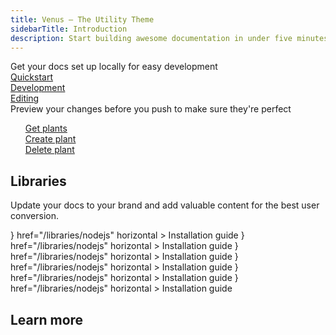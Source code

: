 ```yaml
---
title: Venus — The Utility Theme
sidebarTitle: Introduction
description: Start building awesome documentation in under five minutes with the Venus theme.
---
```



<CardGroup cols={2}>
  <Card
    title="Get started"
    icon="rocket"
  >
    Get your docs set up locally for easy development
    <div className="mt-4 text-primary font-medium space-y-2">
      <div><a href="/quickstart">Quickstart</a></div>
      <div><a href="/development">Development</a></div>
      <div><a href="/essentials/markdown">Editing</a></div>
    </div>
  </Card>
  <Card
    title="API Reference"
    icon="terminal"
  >
    Preview your changes before you push to make sure they're perfect
    <ul className="mt-4 text-primary font-medium space-y-2">
      <div><a href="/api-reference/endpoint/get">Get plants</a></div>
      <div><a href="/api-reference/endpoint/create">Create plant</a></div>
      <div><a href="/api-reference/endpoint/delete">Delete plant</a></div>
    </ul>
  </Card>
</CardGroup>

## Libraries

Update your docs to your brand and add valuable content for the best user conversion.

<CardGroup cols={3}>
  <Card
    title="NodeJS"
    icon={<svg className="h-6 w-6" height="289" preserveAspectRatio="xMidYMid" viewBox="0 0 256 289" width="256" xmlns="http://www.w3.org/2000/svg"><path d="m127.999999 288.463771c-3.975155 0-7.6853-1.060043-11.130435-2.915115l-35.2463756-20.935818c-5.3002084-2.915114-2.650103-3.975156-1.0600426-4.505177 7.1552801-2.385091 8.4803317-2.915114 15.900623-7.15528.7950291-.53002 1.8550717-.265009 2.650103.265011l27.0310552 16.165632c1.060043.530021 2.385094.530021 3.180126 0l105.739129-61.21739c1.060043-.530023 1.590063-1.590063 1.590063-2.915115v-122.1697723c0-1.3250538-.53002-2.3850941-1.590063-2.9151143l-105.739129-60.9523818c-1.060043-.5300201-2.385094-.5300201-3.180126 0l-105.7391316 60.9523818c-1.0600403.5300202-1.5900605 1.8550717-1.5900605 2.9151143v122.1697723c0 1.060041.5300202 2.385092 1.5900605 2.915115l28.8861293 16.695652c15.6356117 7.950309 25.4409949-1.325052 25.4409949-10.600415v-120.579712c0-1.5900605 1.3250515-3.1801232 3.1801232-3.1801232h13.5155288c1.5900627 0 3.1801232 1.3250515 3.1801232 3.1801232v120.579712c0 20.935818-11.3954436 33.126293-31.2712211 33.126293-6.0952375 0-10.8654235 0-24.3809523-6.625258l-27.8260867-15.90062c-6.89026889-3.975157-11.1304347-11.395446-11.1304347-19.345758v-122.1697723c0-7.9503092 4.24016581-15.3706005 11.1304347-19.3457551l105.7391293-61.21739308c6.62526-3.71014336 15.635612-3.71014336 22.260872 0l105.739129 61.21739308c6.890269 3.9751546 11.130435 11.3954459 11.130435 19.3457551v122.1697723c0 7.950312-4.240166 15.370601-11.130435 19.345758l-105.739129 61.21739c-3.445137 1.590063-7.420291 2.385095-11.130437 2.385095zm32.596275-84.008283c-46.376813 0-55.917185-21.200829-55.917185-39.221533 0-1.590062 1.325052-3.180123 3.180123-3.180123h13.78054c1.590061 0 2.915112 1.06004 2.915112 2.650103 2.120083 14.045549 8.215323 20.935818 36.306419 20.935818 22.260871 0 31.801243-5.035197 31.801243-16.960663 0-6.890269-2.650103-11.925466-37.366461-15.370601-28.886127-2.915114-46.90683-9.275363-46.90683-32.331263 0-21.4658385 18.020703-34.1863359 48.231884-34.1863359 33.921324 0 50.616976 11.6604571 52.737059 37.1014499 0 .795031-.265011 1.590063-.795031 2.385094-.53002.53002-1.325052 1.06004-2.120083 1.06004h-13.780538c-1.325051 0-2.650103-1.06004-2.915114-2.385092-3.180123-14.575569-11.395446-19.345757-33.126293-19.345757-24.380954 0-27.296066 8.480332-27.296066 14.84058 0 7.685301 3.445134 10.070395 36.306418 14.310561 32.596273 4.240165 47.966873 10.335403 47.966873 33.126292-.265011 23.320912-19.345755 36.57143-53.00207 36.57143z" fill="#539e43"/></svg>}
    href="/libraries/nodejs"
    horizontal
  >
    Installation guide
  </Card>
  <Card
    title="NextJS"
    icon={<svg width="800px" height="800px" className="h-6 w-6" viewBox="0 0 256 256" version="1.1" xmlns="http://www.w3.org/2000/svg" xmlns:xlink="http://www.w3.org/1999/xlink" preserveAspectRatio="xMidYMid"><g><path d="M119.616813,0.0688905149 C119.066276,0.118932037 117.314565,0.294077364 115.738025,0.419181169 C79.3775171,3.69690087 45.3192571,23.3131775 23.7481916,53.4631946 C11.7364614,70.2271045 4.05395894,89.2428829 1.15112414,109.384595 C0.12512219,116.415429 0,118.492153 0,128.025062 C0,137.557972 0.12512219,139.634696 1.15112414,146.665529 C8.10791789,194.730411 42.3163245,235.11392 88.7116325,250.076335 C97.0197458,252.753556 105.778299,254.580072 115.738025,255.680985 C119.616813,256.106338 136.383187,256.106338 140.261975,255.680985 C157.453763,253.779407 172.017986,249.525878 186.382014,242.194795 C188.584164,241.068861 189.00958,240.768612 188.709286,240.518404 C188.509091,240.36828 179.124927,227.782837 167.86393,212.570214 L147.393939,184.922273 L121.743891,146.965779 C107.630108,126.098464 96.0187683,109.034305 95.9186706,109.034305 C95.8185728,109.009284 95.7184751,125.873277 95.6684262,146.465363 C95.5933529,182.52028 95.5683284,183.971484 95.1178886,184.82219 C94.4672532,186.048207 93.9667644,186.548623 92.915738,187.099079 C92.114956,187.499411 91.4142717,187.574474 87.6355816,187.574474 L83.3063539,187.574474 L82.1552297,186.848872 C81.4044966,186.373477 80.8539589,185.747958 80.4785924,185.022356 L79.9530792,183.896422 L80.0031281,133.729796 L80.0782014,83.5381493 L80.8539589,82.5623397 C81.25435,82.0369037 82.1051808,81.3613431 82.7057674,81.0360732 C83.7317693,80.535658 84.1321603,80.4856165 88.4613881,80.4856165 C93.5663734,80.4856165 94.4172043,80.6857826 95.7434995,82.1369867 C96.1188661,82.5373189 110.007429,103.454675 126.623656,128.650581 C143.239883,153.846488 165.962072,188.250034 177.122972,205.139048 L197.392766,235.839522 L198.418768,235.163961 C207.502639,229.259062 217.112023,220.852086 224.719453,212.09482 C240.910264,193.504394 251.345455,170.835585 254.848876,146.665529 C255.874878,139.634696 256,137.557972 256,128.025062 C256,118.492153 255.874878,116.415429 254.848876,109.384595 C247.892082,61.3197135 213.683675,20.9362052 167.288368,5.97379012 C159.105376,3.32158945 150.396872,1.49507389 140.637341,0.394160408 C138.234995,0.143952798 121.693842,-0.131275573 119.616813,0.0688905149 L119.616813,0.0688905149 Z M172.017986,77.4831252 C173.219159,78.0836234 174.195112,79.2345784 174.545455,80.435575 C174.74565,81.0861148 174.795699,94.9976579 174.74565,126.348671 L174.670577,171.336 L166.73783,159.17591 L158.780059,147.01582 L158.780059,114.313685 C158.780059,93.1711423 158.880156,81.2862808 159.030303,80.7108033 C159.430694,79.3096407 160.306549,78.2087272 161.507722,77.5581875 C162.533724,77.0327515 162.909091,76.98271 166.837928,76.98271 C170.541544,76.98271 171.19218,77.0327515 172.017986,77.4831252 Z"></path></g></svg>}
    href="/libraries/nodejs"
    horizontal
  >
    Installation guide
  </Card>
  <Card
    title="Python"
    icon={<svg xmlns="http://www.w3.org/2000/svg" className="h-6 w-6" width="64" height="64" viewBox="0 0 32 32"><defs><linearGradient id="A" x1="811.527" y1="574.895" x2="665.255" y2="573.732" gradientUnits="userSpaceOnUse"><stop offset="0" stop-color="#366a96"/><stop offset="1" stop-color="#3679b0"/></linearGradient><linearGradient id="B" x1="862.824" y1="642.176" x2="573.276" y2="642.176" gradientUnits="userSpaceOnUse"><stop offset="0" stop-color="#ffc836"/><stop offset="1" stop-color="#ffe873"/></linearGradient></defs><g transform="matrix(.1617 0 0 .158089 -107.53764 -81.66187)"><path d="M716.255 544.487c0-13.623 3.653-21.034 23.822-24.563 13.693-2.4 31.25-2.7 47.627 0 12.935 2.135 23.822 11.77 23.822 24.563v44.945c0 13.182-10.57 23.98-23.822 23.98h-47.627c-16.164 0-29.787 13.782-29.787 29.363v21.564h-16.376c-13.852 0-21.917-9.988-25.305-23.964-4.57-18.776-4.376-29.963 0-47.945 3.794-15.687 15.917-23.964 29.77-23.964h65.52v-6h-47.645v-17.98z" fill="url(#A)"/><path d="M811.527 688.32c0 13.623-11.823 20.523-23.822 23.964-18.052 5.188-32.54 4.394-47.627 0-12.6-3.67-23.822-11.17-23.822-23.964v-44.945c0-12.935 10.782-23.98 23.822-23.98h47.627c15.864 0 29.787-13.71 29.787-29.963v-20.964h17.858c13.87 0 20.4 10.305 23.822 23.964 4.764 18.97 4.976 33.157 0 47.945-4.817 14.364-9.97 23.964-23.822 23.964H763.9v6h47.627v17.98z" fill="url(#B)"/><path d="M728.166 541.505c0-4.976 3.988-9 8.93-9 4.923 0 8.93 4.023 8.93 9 0 4.96-4.006 8.982-8.93 8.982-4.94 0-8.93-4.023-8.93-8.982zm53.59 149.798c0-4.96 4.006-8.982 8.93-8.982 4.94 0 8.93 4.023 8.93 8.982 0 4.976-3.988 9-8.93 9-4.923 0-8.93-4.023-8.93-9z" fill="#fff"/></g></svg>}
    href="/libraries/nodejs"
    horizontal
  >
    Installation guide
  </Card>
  <Card
    title="Java"
    icon={<svg xmlns="http://www.w3.org/2000/svg" className="h-6 w-6" width="64" height="64" viewBox="0 0 32 32"><path d="M11.622 24.74s-1.23.748.855.962c2.51.32 3.847.267 6.625-.267a10.02 10.02 0 0 0 1.763.855c-6.25 2.672-14.16-.16-9.244-1.55zm-.8-3.473s-1.336 1.015.748 1.23c2.725.267 4.862.32 8.55-.427a3.26 3.26 0 0 0 1.282.801c-7.534 2.244-15.976.214-10.58-1.603zm14.747 6.09s.908.748-1.015 1.336c-3.58 1.07-15.014 1.39-18.22 0-1.122-.48 1.015-1.175 1.7-1.282.695-.16 1.07-.16 1.07-.16-1.23-.855-8.175 1.763-3.526 2.51 12.77 2.084 23.296-.908 19.983-2.404zM12.2 17.633s-5.824 1.39-2.084 1.87c1.603.214 4.755.16 7.694-.053 2.404-.214 4.81-.64 4.81-.64s-.855.374-1.443.748c-5.93 1.55-17.312.855-14.052-.748 2.778-1.336 5.076-1.175 5.076-1.175zm10.42 5.824c5.984-3.1 3.206-6.09 1.282-5.717-.48.107-.695.214-.695.214s.16-.32.534-.427c3.794-1.336 6.786 4.007-1.23 6.09 0 0 .053-.053.107-.16zm-9.83 8.442c5.77.374 14.587-.214 14.8-2.94 0 0-.427 1.07-4.755 1.87-4.916.908-11.007.8-14.587.214 0 0 .748.64 4.542.855z" fill="#4e7896"/><path d="M18.996.001s3.313 3.366-3.152 8.442c-5.183 4.114-1.175 6.465 0 9.137-3.046-2.725-5.236-5.13-3.74-7.373C14.294 6.893 20.332 5.3 18.996.001zm-1.7 15.335c1.55 1.763-.427 3.366-.427 3.366s3.954-2.03 2.137-4.542c-1.656-2.404-2.94-3.58 4.007-7.587 0 0-10.953 2.725-5.717 8.763z" fill="#f58219"/></svg>}
    href="/libraries/nodejs"
    horizontal
  >
    Installation guide
  </Card>
  <Card
    title="Rust"
    icon={<svg xmlns="http://www.w3.org/2000/svg" className="h-6 w-6" viewBox="0 0 32 32"><path d="M15 3.77a.951.951 0 1 1 1.902 0 .951.951 0 0 1-1.902 0m-11.346 8.61a.951.951 0 1 1 1.902 0 .951.951 0 0 1-1.902 0m22.692.044a.951.951 0 0 1 1.902 0 .951.951 0 0 1-1.902 0M6.406 13.73a.87.87 0 0 0 .441-1.146l-.422-.954h1.66v7.48H4.736a11.71 11.71 0 0 1-.379-4.47zm6.942.184v-2.205H17.3c.204 0 1.44.236 1.44 1.16 0 .768-.95 1.044-1.73 1.044zM7.952 25.785a.951.951 0 1 1 1.902 0 .951.951 0 0 1-1.902 0m14.093.044a.951.951 0 0 1 1.902 0 .951.951 0 0 1-1.902 0m.294-2.157c-.47-.1-.93.198-1.03.667l-.477 2.228a11.71 11.71 0 0 1-9.765-.047l-.477-2.228c-.1-.47-.56-.768-1.03-.667l-1.967.422a11.71 11.71 0 0 1-1.017-1.199h9.57c.108 0 .18-.02.18-.118v-3.385c0-.1-.072-.118-.18-.118h-2.8v-2.146h3.027c.276 0 1.477.08 1.862 1.614l.565 2.5c.18.55.913 1.653 1.693 1.653h4.94a11.71 11.71 0 0 1-1.085 1.255zm5.314-8.938a11.71 11.71 0 0 1 .025 2.033h-1.2c-.12 0-.17.08-.17.197v.552c0 1.3-.732 1.58-1.374 1.653-.61.07-1.29-.256-1.372-.63-.36-2.028-.96-2.46-1.9-3.21 1.177-.748 2.402-1.85 2.402-3.327 0-1.594-1.093-2.598-1.838-3.09-1.045-.69-2.202-.827-2.514-.827H7.277a11.71 11.71 0 0 1 6.551-3.697l1.465 1.537c.33.347.88.36 1.226.028l1.64-1.567a11.71 11.71 0 0 1 8.017 5.709l-1.122 2.534a.87.87 0 0 0 .441 1.146zm2.798.04l-.038-.392 1.156-1.078c.235-.22.147-.66-.153-.772l-1.477-.552-.116-.38.92-1.28c.188-.26.015-.675-.3-.727l-1.558-.253-.187-.35.655-1.437c.134-.293-.115-.667-.437-.655l-1.58.055-.25-.303.363-1.54c.073-.313-.244-.63-.557-.557l-1.54.363-.304-.25.055-1.58c.012-.32-.362-.57-.654-.437l-1.436.655-.35-.188-.254-1.558c-.05-.316-.467-.488-.727-.3l-1.28.92-.38-.115-.552-1.477c-.112-.3-.553-.388-.772-.154l-1.078 1.156-.392-.038-.832-1.345c-.168-.272-.62-.272-.787 0l-.832 1.345-.392.038L13.305.43c-.22-.234-.66-.147-.772.154l-.552 1.477-.38.115-1.28-.92c-.26-.188-.676-.015-.727.3l-.254 1.558-.35.188-1.436-.655c-.292-.133-.667.117-.654.437l.055 1.58-.304.25-1.54-.363c-.313-.073-.63.244-.557.557l.363 1.54-.25.303-1.58-.055c-.32-.01-.57.362-.437.655l.655 1.437-.188.35-1.558.253c-.316.05-.488.467-.3.727l.92 1.28-.116.38-1.477.552c-.3.112-.388.553-.153.772l1.156 1.078-.038.392-1.345.832c-.272.168-.272.62 0 .787l1.345.832.038.392L.43 18.697c-.234.22-.147.66.153.772l1.477.552.116.38-.92 1.28c-.187.26-.015.676.3.727l1.557.253.188.35-.655 1.436c-.133.292.118.667.437.655l1.58-.055.25.304-.363 1.54c-.073.312.244.63.557.556l1.54-.363.304.25-.055 1.58c-.012.32.362.57.654.437l1.436-.655.35.188.254 1.557c.05.317.467.488.727.302l1.28-.922.38.116.552 1.477c.112.3.553.388.772.153l1.078-1.156.392.04.832 1.345c.168.27.618.272.787 0l.832-1.345.392-.04 1.078 1.156c.22.235.66.147.772-.153l.552-1.477.38-.116 1.28.922c.26.187.676.015.727-.302l.254-1.557.35-.188 1.436.655c.292.133.666-.116.654-.437l-.055-1.58.303-.25 1.54.363c.313.073.63-.244.557-.556l-.363-1.54.25-.304 1.58.055c.32.013.57-.363.437-.655l-.655-1.436.187-.35 1.558-.253c.317-.05.49-.466.3-.727l-.92-1.28.116-.38 1.477-.552c.3-.113.388-.553.153-.772l-1.156-1.078.038-.392 1.345-.832c.272-.168.273-.618 0-.787z"/></svg>}
    href="/libraries/nodejs"
    horizontal
  >
    Installation guide
  </Card>
  <Card
    title="Swift"
    icon={<svg className="h-6 w-6" viewBox="0 0 32 32" fill="none" xmlns="http://www.w3.org/2000/svg"><path d="M22.1356 25.2715C18.835 27.17 14.2967 27.3651 9.73079 25.4166C6.03387 23.8505 2.96639 21.109 1 17.9767C1.94387 18.7598 3.04503 19.3865 4.22484 19.9344C8.9401 22.135 13.6544 21.9843 16.972 19.94C12.2526 16.3374 8.23626 11.6326 5.2475 7.79547C4.61799 7.16887 4.14605 6.38567 3.67412 5.68084C7.29225 8.97014 13.0343 13.1207 15.0789 14.296C10.7535 9.75321 6.8991 4.1147 7.0561 4.27103C13.8993 11.163 20.2707 15.079 20.2707 15.079C20.4815 15.1974 20.6442 15.2959 20.775 15.384C20.9129 15.0347 21.0338 14.672 21.1357 14.296C22.2368 10.3018 20.9787 5.759 18.2254 2C24.5962 5.83752 28.3721 13.0425 26.7985 19.0732C26.7575 19.2359 26.7129 19.3965 26.6648 19.5542C29.8106 23.4703 29.0008 27.6884 28.6076 26.9053C26.901 23.5801 23.7418 24.5969 22.1356 25.2715Z" fill="url(#paint0_linear_87_8231)"/><defs><linearGradient id="paint0_linear_87_8231" x1="15.0103" y1="2" x2="15.0103" y2="27.0013" gradientUnits="userSpaceOnUse"><stop stop-color="#F88A36"/><stop offset="1" stop-color="#FD2020"/></linearGradient></defs></svg>}
    href="/libraries/nodejs"
    horizontal
  >
    Installation guide
  </Card>
</CardGroup>

## Learn more

<LearnMoreLink title="Code Blocks" href="/essentials/code" />

<LearnMoreLink title="Image and Embeds" href="/essentials/images" />

<LearnMoreLink title="Global Settings" href="/essentials/settings" />